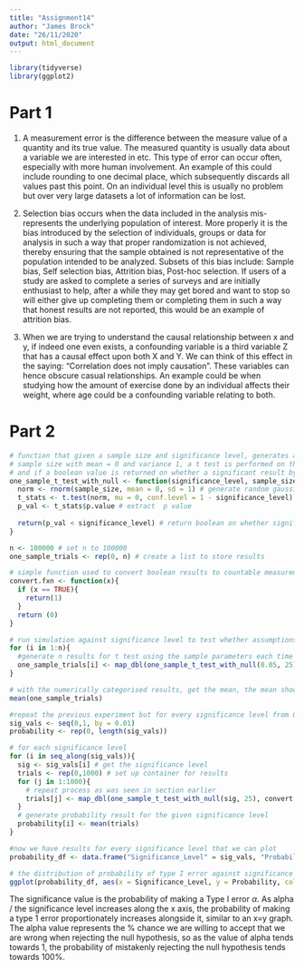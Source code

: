 ```yaml
---
title: "Assignment14"
author: "James Brock"
date: "26/11/2020"
output: html_document
---
```


```r
library(tidyverse)
library(ggplot2)
```

# Part 1
1) A measurement error is the difference between the measure value of a quantity and its true value. The measured quantity is usually data about a variable we are interested in etc. This type of error can occur often, especially with more human involvement. An example of this could include rounding to one decimal place, which subsequently discards all values past this point. On an individual level this is usually no problem but over very large datasets a lot of information can be lost.  
2) Selection bias occurs when the data included in the analysis mis-represents the underlying population of interest. More properly it is the bias introduced by the selection of individuals, groups or data for analysis in such a way that proper randomization is not achieved, thereby ensuring that the sample obtained is not representative of the population intended to be analyzed. Subsets of this bias include: Sample bias, Self selection bias, Attrition bias, Post-hoc selection. If users of a study are asked to complete a series of surveys and are initially enthusiast to help, after a while they may get bored and want to stop so will either give up completing them or completing them in such a way that honest results are not reported, this would be an example of attrition bias.

3) When we are trying to understand the causal relationship between x and y, if indeed one even exists, a confounding variable is a third variable Z that has a causal effect upon both X and Y. We can think of this effect in the saying: "Correlation does not imply causation". These variables can hence obscure casual relationships. An example could be when studying how the amount of exercise done by an individual affects their weight, where age could be a confounding variable relating to both. 

# Part 2
```r
# function that given a sample size and significance level, generates a random gaussian sample of the provided
# sample size with mean = 0 and variance 1, a t test is performed on the sample against the provided significance level
# and if a boolean value is returned on whether a significant result by chance was found or not
one_sample_t_test_with_null <- function(significance_level, sample_size){
  norm <- rnorm(sample_size, mean = 0, sd = 1) # generate random gaussian distributed sample
  t_stats <- t.test(norm, mu = 0, conf.level = 1 - significance_level) # perform t test with provided sig level
  p_val <- t_stats$p.value # extract  p value
  
  return(p_val < significance_level) # return boolean on whether significant result was found or not
}

n <- 100000 # set n to 100000
one_sample_trials <- rep(0, n) # create a list to store results

# simple function used to convert boolean results to countable measurements of 1 or 0
convert.fxn <- function(x){
  if (x == TRUE){
    return(1) 
  }
  return (0)
}

# run simulation against significance level to test whether assumptions hold true
for (i in 1:n){
  #generate n results for t test using the sample parameters each time but unique instantiations 
  one_sample_trials[i] <- map_dbl(one_sample_t_test_with_null(0.05, 25), convert.fxn) # map results of function to numeric output
}

# with the numerically categorised results, get the mean, the mean should reflect the value of the significance level
mean(one_sample_trials)

#repeat the previous experiment but for every significance level from 0 to 100% in increments of 1% at time
sig_vals <- seq(0,1, by = 0.01)
probability <- rep(0, length(sig_vals))

# for each significance level
for (i in seq_along(sig_vals)){
  sig <- sig_vals[i] # get the significance level
  trials <- rep(0,1000) # set up container for results
  for (j in 1:1000){
    # repeat process as was seen in section earlier
    trials[j] <- map_dbl(one_sample_t_test_with_null(sig, 25), convert.fxn)
  }
  # generate probability result for the given significance level
  probability[i] <- mean(trials)
}

#now we have results for every significance level that we can plot
probability_df <- data.frame("Significance_Level" = sig_vals, "Probability" = probability)

# the distribution of probability of type I error against significance value is roughly x = y
ggplot(probability_df, aes(x = Significance_Level, y = Probability, color="red")) + geom_smooth() + geom_abline(intercept = 0, slope = 1,colour="blue") + theme(legend.position="none")
```

The significance value is the probability of making a Type I error $\alpha$. As alpha / the significance level increases along the x axis, the probability of making a type 1 error proportionately increases alongside it, similar to an x=y graph. The alpha value represents the % chance we are willing to accept that we are wrong when rejecting the null hypothesis, so as the value of alpha tends towards 1, the probability of mistakenly rejecting the null hypothesis tends towards 100%.
